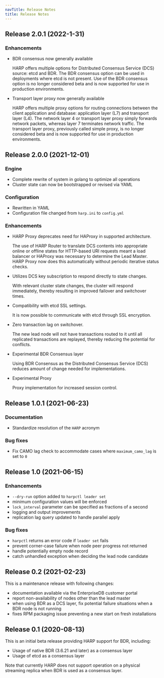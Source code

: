 ```yaml
---
navTitle: Release Notes
title: Release Notes
---
```

## Release 2.0.1 (2022-1-31)

### Enhancements
  
* BDR consensus now generally available

  HARP offers multiple options for Distributed Consensus Service (DCS) source: etcd and BDR. The BDR consensus option can be used in deployments where etcd is not present. Use of the BDR consensus option is no longer considered beta and is now supported for use in production environments.
  
* Transport layer proxy now generally available

  HARP offers multiple proxy options for routing connections between the client application and database: application layer (L7) and transport layer (L4). The network layer 4 or transport layer proxy simply forwards network packets, whereas layer 7 terminates network traffic. The transport layer proxy, previously called simple proxy, is no longer considered beta and is now supported for use in production environments.

## Release 2.0.0 (2021-12-01)

### Engine

* Complete rewrite of system in golang to optimize all operations
* Cluster state can now be bootstrapped or revised via YAML

### Configuration

* Rewritten in YAML
* Configuration file changed from `harp.ini` to `config.yml`

### Enhancements

* HARP Proxy deprecates need for HAProxy in supported architecture.

  The use of HARP Router to translate DCS contents into appropriate online or
  offline states for HTTP-based URI requests meant a load balancer or HAProxy
  was necessary to determine the Lead Master. HARP Proxy now does this 
  automatically without periodic iterative status checks.

* Utilizes DCS key subscription to respond directly to state changes.

  With relevant cluster state changes, the cluster will respond immediately, thereby resulting in improved failover and switchover times.

* Compatibility with etcd SSL settings.

  It is now possible to communicate with etcd through SSL encryption.
  
* Zero transaction lag on switchover.

  The new lead node will not have transactions routed to it until all replicated transactions are replayed, thereby reducing the potential for conflicts.
  
* Experimental BDR Consensus layer

  Using BDR Consensus as the Distributed Consensus Service (DCS) reduces amount of change needed for implementations.
  
* Experimental Proxy

  Proxy implementation for increased session control.

## Release 1.0.1 (2021-06-23)

### Documentation

* Standardize resolution of the `HARP` acronym

### Bug fixes

* Fix CAMO lag check to accommodate cases where `maximum_camo_lag` is set to `0`

## Release 1.0 (2021-06-15)

### Enhancements

* `--dry-run` option added to `harpctl leader set`
* minimum configuration values will be enforced
* `lock_interval` parameter can be specified as fractions of a second
* logging and output improvements
* replication lag query updated to handle parallel apply

### Bug fixes

* `harpctl` returns an error code if `leader set` fails
* prevent corner-case failure when node peer progress not returned
* handle potentially empty node record
* catch unhandled exception when deciding the lead node candidate

## Release 0.2 (2021-02-23)

This is a maintenance release with following changes:

* documentation available via the EnterpriseDB customer portal
* report non-availability of nodes other than the lead master
* when using BDR as a DCS layer, fix potential failure situations when a
  BDR node is not running
* fixes RPM packaging issue preventing a new start on fresh installations

## Release 0.1 (2020-08-13)

This is an initial beta release providing HARP support for BDR, including:

* Usage of native BDR (3.6.21 and later) as a consensus layer
* Usage of etcd as a consensus layer

Note that currently HARP does not support operation on a physical streaming
replica when BDR is used as a consensus layer.
